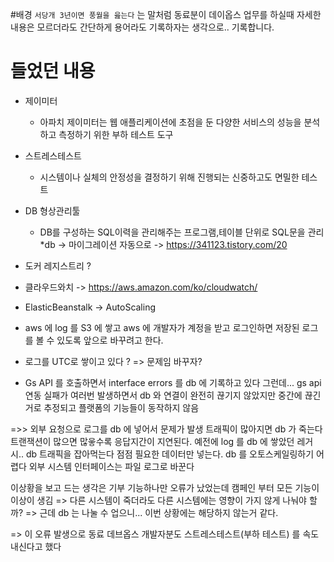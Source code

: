 
#배경
`서당개 3년이면 풍월을 읊는다` 는 말처럼
동료분이 데이옵스 업무를 하실때 
자세한 내용은 모르더라도
간단하게 용어라도 기록하자는 생각으로.. 기록합니다.

# 들었던 내용

* 제이미터 
    * 아파치 제이미터는 웹 애플리케이션에 초점을 둔 다양한 서비스의 성능을 분석하고 측정하기 위한 부하 테스트 도구
* 스트레스테스트 
    * 시스템이나 실체의 안정성을 결정하기 위해 진행되는 신중하고도 면밀한 테스트
* DB 형상관리툴
    * DB를 구성하는 SQL이력을 관리해주는 프로그램,테이블 단위로 SQL문을 관리 
    *db -> 마이그레이션 자동으로
    -> https://341123.tistory.com/20
* 도커 레지스트리 ?
* 클라우드와치
-> https://aws.amazon.com/ko/cloudwatch/

* ElasticBeanstalk -> AutoScaling

* aws 에  log 를 S3 에 쌓고 aws 에 개발자가 계정을 받고 로그인하면 저장된 로그를 볼 수 있도록 앞으로 바꾸려고 한다.

* 로그를 UTC로 쌓이고 있다 ? => 문제임 바꾸자?

*  Gs API 를 호출하면서 interface errors 를 db 에 기록하고 있다 그런데... gs api 연동 실패가 여러번  발생하면서 
 db 와 연결이 완전히 끊기지 않았지만 중간에 끊긴거로 추정되고
 플랫폼의 기능들이 동작하지 않음
 
 =>> 외부 요청으로 로그를 db 에 넣어서 문제가 발생
 트래픽이 많아지면  db 가 죽는다
 트랜잭션이 많으면 많읗수록 응답지간이 지연된다.
 예전에 log 를 db 에 쌓았던  레거시.. db 트래픽을 잡아먹는다
 점점 필요한 데이터만 넣는다.
 db 를 오토스케일링하기 어렵다
 외부 시스템 인터페이스는  파일 로그로 바꾼다  
 
 이상황을 보고 드는 생각은 기부 기능하나만 오류가 났었는데 캠페인 부터 모든 기능이 이상이 생김 => 다른 시스템이 죽더라도 다른 시스템에는 영향이 가지 않게 나눠야 할까?
 => 근데 db 는 나눌 수 업으니... 이번 상황에는 해당하지 않는거 같다.
 
 => 이 오류 발생으로 동료 데브옵스 개발자분도 스트레스테스트(부하 테스트) 를 속도 내신다고 했다